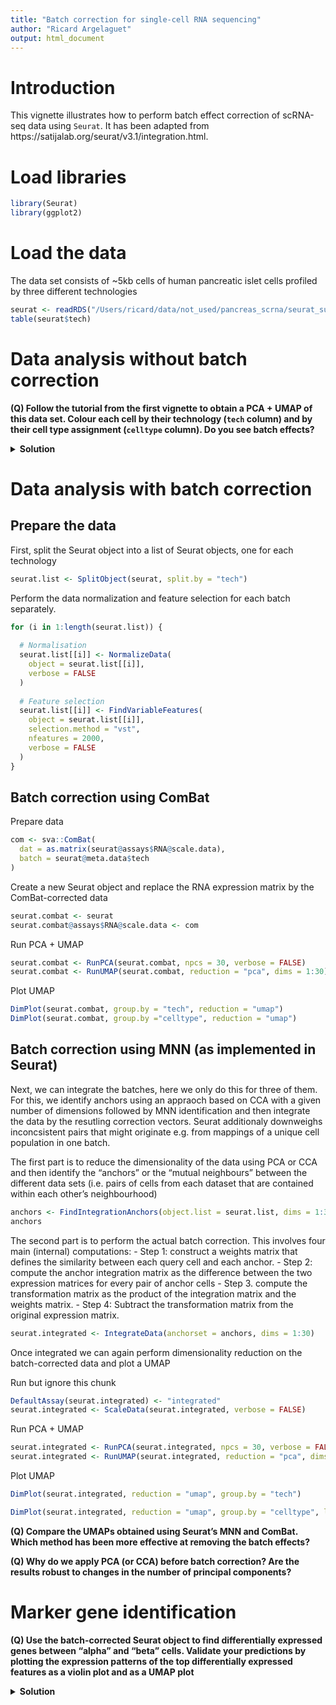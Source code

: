 ```yaml
---
title: "Batch correction for single-cell RNA sequencing"
author: "Ricard Argelaguet"
output: html_document
---
```


# Introduction

This vignette illustrates how to perform batch effect correction of scRNA-seq data using `Seurat`. It has been adapted from https://satijalab.org/seurat/v3.1/integration.html. 

# Load libraries

```r
library(Seurat)
library(ggplot2)
```

# Load the data

The data set consists of ~5kb cells of human pancreatic islet cells profiled by three different technologies

```r
seurat <- readRDS("/Users/ricard/data/not_used/pancreas_scrna/seurat_subset.rds")
table(seurat$tech)
```

# Data analysis without batch correction

**(Q) Follow the tutorial from the first vignette to obtain a PCA + UMAP of this data set. Colour each cell by their technology (`tech` column) and by their cell type assignment (`celltype` column). Do you see batch effects?**

<details>
  <summary>**Solution**</summary>
  
```r
seurat <- NormalizeData(seurat)
seurat <- FindVariableFeatures(seurat)
seurat <- ScaleData(seurat)
seurat <- RunPCA(seurat, npcs = 30, verbose = FALSE)
seurat <- RunUMAP(seurat, reduction = "pca", dims = 1:30)
DimPlot(seurat, group.by = "tech", reduction = "umap")
DimPlot(seurat, group.by ="celltype", reduction = "umap")
```

</details>

# Data analysis with batch correction

## Prepare the data

First, split the Seurat object into a list of Seurat objects, one for each technology
```r
seurat.list <- SplitObject(seurat, split.by = "tech")
```

Perform the data normalization and feature selection for each batch separately.
```r
for (i in 1:length(seurat.list)) {
  
  # Normalisation
  seurat.list[[i]] <- NormalizeData(
    object = seurat.list[[i]], 
    verbose = FALSE
  )
  
  # Feature selection
  seurat.list[[i]] <- FindVariableFeatures(
    object = seurat.list[[i]],
    selection.method = "vst",
    nfeatures = 2000, 
    verbose = FALSE
  )
}
```

## Batch correction using ComBat

Prepare data
```r
com <- sva::ComBat(
  dat = as.matrix(seurat@assays$RNA@scale.data), 
  batch = seurat@meta.data$tech
)
```

Create a new Seurat object and replace the RNA expression matrix by the ComBat-corrected data
```r
seurat.combat <- seurat
seurat.combat@assays$RNA@scale.data <- com
```

Run PCA + UMAP
```r
seurat.combat <- RunPCA(seurat.combat, npcs = 30, verbose = FALSE)
seurat.combat <- RunUMAP(seurat.combat, reduction = "pca", dims = 1:30)
```

Plot UMAP
```r
DimPlot(seurat.combat, group.by = "tech", reduction = "umap")
DimPlot(seurat.combat, group.by ="celltype", reduction = "umap")
```


## Batch correction using MNN (as implemented in Seurat)

Next, we can integrate the batches, here we only do this for three of them. For this, we identify anchors using an appraoch based on CCA with a given number of dimensions followed by MNN identification and then integrate the data by the resutling correction vectors. Seurat additionaly downweighs inconcsistent pairs that might originate e.g. from mappings of a unique cell population in one batch. 

The first part is to reduce the dimensionality of the data using PCA or CCA and then identify the "anchors" or the "mutual neighbours" between the different data sets (i.e. pairs of cells from each dataset that are contained within each other's neighbourhood)
```r
anchors <- FindIntegrationAnchors(object.list = seurat.list, dims = 1:30)
anchors
```

The second part is to perform the actual batch correction. This involves four main (internal) computations:
- Step 1: construct a weights matrix that defines the similarity between each query cell and each anchor. 
- Step 2: compute the anchor integration matrix as the difference between the two expression matrices for every pair of anchor cells
- Step 3. compute the transformation matrix as the product of the integration matrix and the weights matrix.
- Step 4: Subtract the transformation matrix from the original expression matrix.

```r
seurat.integrated <- IntegrateData(anchorset = anchors, dims = 1:30)
```

Once integrated we can again perform dimensionality reduction on the batch-corrected data and plot a UMAP

Run but ignore this chunk
```r
DefaultAssay(seurat.integrated) <- "integrated"
seurat.integrated <- ScaleData(seurat.integrated, verbose = FALSE)
```

Run PCA + UMAP
```r
seurat.integrated <- RunPCA(seurat.integrated, npcs = 30, verbose = FALSE)
seurat.integrated <- RunUMAP(seurat.integrated, reduction = "pca", dims = 1:30)
```

Plot UMAP
```r
DimPlot(seurat.integrated, reduction = "umap", group.by = "tech")
```


```r
DimPlot(seurat.integrated, reduction = "umap", group.by = "celltype", label = TRUE) + NoLegend()
```

**(Q) Compare the UMAPs obtained using Seurat's MNN and ComBat. Which method has been more effective at removing the batch effects?**

**(Q) Why do we apply PCA (or CCA) before batch correction? Are the results robust to changes in the number of principal components?**

# Marker gene identification

**(Q) Use the batch-corrected Seurat object to find differentially expressed genes between "alpha" and "beta" cells. Validate your predictions by plotting the expression patterns of the top differentially expressed features as a violin plot and as a UMAP plot**

<details>
  <summary>**Solution**</summary>
  
```r
# Option 1
Idents(seurat.integrated) <- "celltype"
diff.genes <- FindMarkers(seurat.integrated, ident.1 = "alpha", ident.2 = "beta")

# Option 2
alpha.cells <- colnames(seurat)[seurat$celltype=="alpha"]
beta.cells <- colnames(seurat)[seurat$celltype=="beta"]
diff.genes <- FindMarkers(GetAssay(seurat.integrated), cells.1 = alpha.cells, cells.2 = beta.cells)
```


```r
genes.to.plot <- rownames(head(diff.genes,n=4))
VlnPlot(seurat.integrated, features=genes.to.plot[1])
```

Plot UMAP coloured by gene expression of marker genes of cluster 3
```r
FeaturePlot(seurat.integrated, features = genes.to.plot, reduction="umap")
```

</details>
